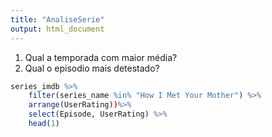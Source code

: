 ```yaml
---
title: "AnaliseSerie"
output: html_document
---
```

1) Qual a temporada com maior média?
2) Qual o episodio mais detestado?

```r
series_imdb %>%
    filter(series_name %in% "How I Met Your Mother") %>%
    arrange(UserRating))%>%
    select(Episode, UserRating) %>%
    head(1)
``` 

